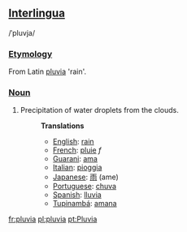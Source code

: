 ==[[Interlingua]]==
/ˈpluvja/
===[[Etymology]]===
From Latin [[pluvia]] 'rain'.
===[[Noun]]===
#Precipitation of water droplets from the clouds.
#:'''Translations'''
#:*[[English]]: [[rain]]
#:*[[French]]: [[pluie]] ''f''
#:*[[Guarani]]: [[ama]]
#:*[[Italian]]: [[pioggia]]
#:*[[Japanese]]: [[雨]] (ame)
#:*[[Portuguese]]: [[chuva]]
#:*[[Spanish]]: [[lluvia]]
#:*[[Tupinambá]]: [[amana]]

[[fr:pluvia]]
[[pl:pluvia]]
[[pt:Pluvia]]